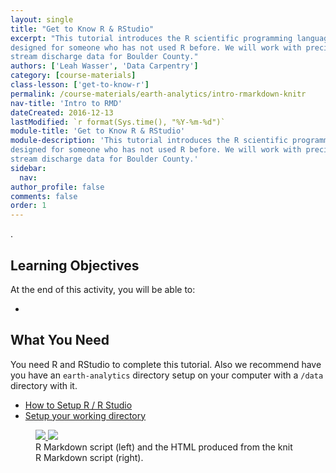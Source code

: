 ```yaml
---
layout: single
title: "Get to Know R & RStudio"
excerpt: "This tutorial introduces the R scientific programming language. It is 
designed for someone who has not used R before. We will work with precipitation and
stream discharge data for Boulder County."
authors: ['Leah Wasser', 'Data Carpentry']
category: [course-materials]
class-lesson: ['get-to-know-r']
permalink: /course-materials/earth-analytics/intro-rmarkdown-knitr
nav-title: 'Intro to RMD'
dateCreated: 2016-12-13
lastModified: `r format(Sys.time(), "%Y-%m-%d")`
module-title: 'Get to Know R & RStudio'
module-description: 'This tutorial introduces the R scientific programming language. It is 
designed for someone who has not used R before. We will work with precipitation and
stream discharge data for Boulder County.'
sidebar:
  nav:
author_profile: false
comments: false
order: 1
---
```


.

<div class='notice--success' markdown="1">

# Learning Objectives
At the end of this activity, you will be able to:

* 

## What You Need

You need R and RStudio to complete this tutorial. Also we recommend have you 
have an `earth-analytics` directory setup on your computer with a `/data` 
directory with it.

* [How to Setup R / R Studio](/course-materials/setup-r-rstudio)
* [Setup your working directory](/course-materials/setup-working-directory)


</div>



<figure class="half">
	<a href="{{ site.url }}{{ site.baseurl }}/images/course-materials/geog-4100-5100/intro-knitr-rmd/rmd-file.png">
	<img src="{{ site.url }}{{ site.baseurl }}/images/course-materials/geog-4100-5100/intro-knitr-rmd/rmd-file.png">
	</a>
	<a href="{{ site.url }}{{ site.baseurl }}/images/course-materials/geog-4100-5100/intro-knitr-rmd/knitr-output.png">
	<img src="{{ site.url }}{{ site.baseurl }}/images/course-materials/geog-4100-5100/intro-knitr-rmd/knitr-output.png">
	</a>
	<figcaption>R Markdown script (left) and the HTML produced from the knit R
	Markdown script (right).
	</figcaption>
</figure>
